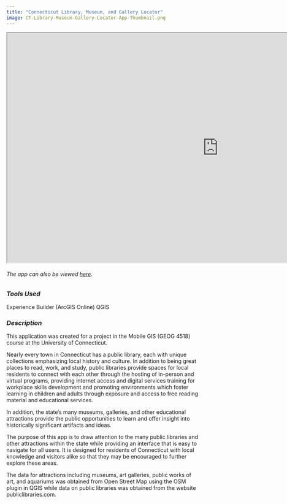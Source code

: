 ```yaml
---
title: "Connecticut Library, Museum, and Gallery Locator"
image: CT-Library-Museum-Gallery-Locator-App-Thumbnail.png
---
```


```{=html}
<iframe width="1100" height="600" src="https://experience.arcgis.com/experience/70f3332436f3483bb81a58bc0baadd81/" title="CT Library, Museum, Gallery Locator App"></iframe>
```
###### *The app can also be viewed [here](https://experience.arcgis.com/experience/70f3332436f3483bb81a58bc0baadd81/).*

### *Tools Used*

[Experience Builder (ArcGIS Online)]{.badge .rounded-pill .bg-success} [QGIS]{.badge .rounded-pill .bg-success}

### *Description*

This application was created for a project in the Mobile GIS (GEOG 4518) course at the University of Connecticut.

Nearly every town in Connecticut has a public library, each with unique collections emphasizing local history and culture. In addition to being great places to read, work, and study, public libraries provide spaces for local residents to connect with each other through the hosting of in-person and virtual programs, providing internet access and digital services training for workplace skills development and promoting environments which foster learning in children and adults through exposure and access to free reading material and educational services.

In addition, the state’s many museums, galleries, and other educational attractions provide the public opportunities to learn and offer insight into historically significant artifacts and ideas.

The purpose of this app is to draw attention to the many public libraries and other attractions within the state while providing an interface that is easy to navigate for all users. It is designed for residents of Connecticut with local knowledge and visitors alike so that they may be encouraged to further explore these areas.

The data for attractions including museums, art galleries, public works of art, and aquariums was obtained from Open Street Map using the OSM plugin in QGIS while data on public libraries was obtained from the website publiclibraries.com.
